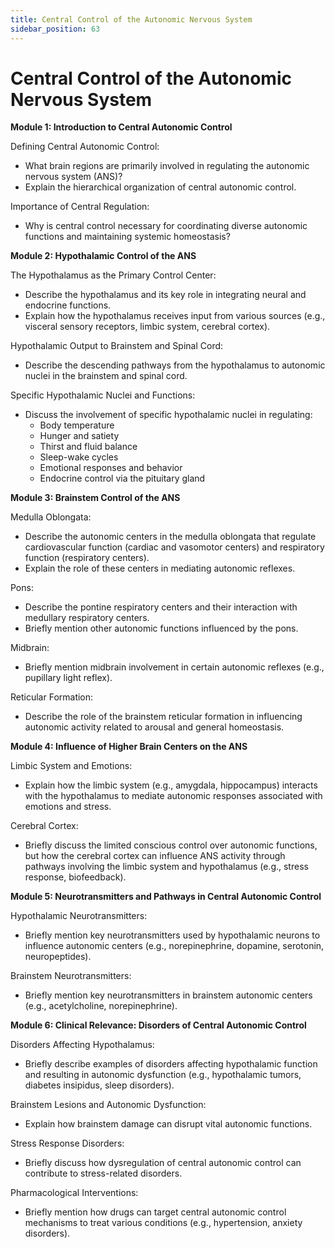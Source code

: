 ```yaml
---
title: Central Control of the Autonomic Nervous System
sidebar_position: 63
---
```


# Central Control of the Autonomic Nervous System

**Module 1: Introduction to Central Autonomic Control**

Defining Central Autonomic Control:
* What brain regions are primarily involved in regulating the autonomic nervous system (ANS)?
* Explain the hierarchical organization of central autonomic control.

Importance of Central Regulation:
* Why is central control necessary for coordinating diverse autonomic functions and maintaining systemic homeostasis?

**Module 2: Hypothalamic Control of the ANS**

The Hypothalamus as the Primary Control Center:
* Describe the hypothalamus and its key role in integrating neural and endocrine functions.
* Explain how the hypothalamus receives input from various sources (e.g., visceral sensory receptors, limbic system, cerebral cortex).

Hypothalamic Output to Brainstem and Spinal Cord:
* Describe the descending pathways from the hypothalamus to autonomic nuclei in the brainstem and spinal cord.

Specific Hypothalamic Nuclei and Functions:
* Discuss the involvement of specific hypothalamic nuclei in regulating:
    * Body temperature
    * Hunger and satiety
    * Thirst and fluid balance
    * Sleep-wake cycles
    * Emotional responses and behavior
    * Endocrine control via the pituitary gland

**Module 3: Brainstem Control of the ANS**

Medulla Oblongata:
* Describe the autonomic centers in the medulla oblongata that regulate cardiovascular function (cardiac and vasomotor centers) and respiratory function (respiratory centers).
* Explain the role of these centers in mediating autonomic reflexes.

Pons:
* Describe the pontine respiratory centers and their interaction with medullary respiratory centers.
* Briefly mention other autonomic functions influenced by the pons.

Midbrain:
* Briefly mention midbrain involvement in certain autonomic reflexes (e.g., pupillary light reflex).

Reticular Formation:
* Describe the role of the brainstem reticular formation in influencing autonomic activity related to arousal and general homeostasis.

**Module 4: Influence of Higher Brain Centers on the ANS**

Limbic System and Emotions:
* Explain how the limbic system (e.g., amygdala, hippocampus) interacts with the hypothalamus to mediate autonomic responses associated with emotions and stress.

Cerebral Cortex:
* Briefly discuss the limited conscious control over autonomic functions, but how the cerebral cortex can influence ANS activity through pathways involving the limbic system and hypothalamus (e.g., stress response, biofeedback).

**Module 5: Neurotransmitters and Pathways in Central Autonomic Control**

Hypothalamic Neurotransmitters:
* Briefly mention key neurotransmitters used by hypothalamic neurons to influence autonomic centers (e.g., norepinephrine, dopamine, serotonin, neuropeptides).

Brainstem Neurotransmitters:
* Briefly mention key neurotransmitters in brainstem autonomic centers (e.g., acetylcholine, norepinephrine).

**Module 6: Clinical Relevance: Disorders of Central Autonomic Control**

Disorders Affecting Hypothalamus:
* Briefly describe examples of disorders affecting hypothalamic function and resulting in autonomic dysfunction (e.g., hypothalamic tumors, diabetes insipidus, sleep disorders).

Brainstem Lesions and Autonomic Dysfunction:
* Explain how brainstem damage can disrupt vital autonomic functions.

Stress Response Disorders:
* Briefly discuss how dysregulation of central autonomic control can contribute to stress-related disorders.

Pharmacological Interventions:
* Briefly mention how drugs can target central autonomic control mechanisms to treat various conditions (e.g., hypertension, anxiety disorders).